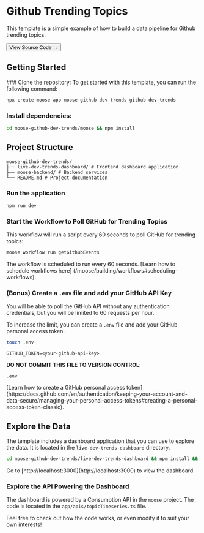 

# Github Trending Topics

This template is a simple example of how to build a data pipeline for Github trending topics.

<Link href="https://github.com/514-labs/moose/tree/main/templates/github-dev-trends">
  <Button variant="outline">View Source Code →</Button>
</Link>

## Getting Started

<Steps>
### Clone the repository:
To get started with this template, you can run the following command:

```bash filename="terminal" copy
npx create-moose-app moose-github-dev-trends github-dev-trends
```

### Install dependencies:
```bash filename="terminal" copy
cd moose-github-dev-trends/moose && npm install
```

## Project Structure

```
moose-github-dev-trends/
├── live-dev-trends-dashboard/ # Frontend dashboard application
├── moose-backend/ # Backend services
└── README.md # Project documentation
```


### Run the application

```bash filename="terminal" copy
npm run dev
```

### Start the Workflow to Poll GitHub for Trending Topics

This workflow will run a script every 60 seconds to poll GitHub for trending topics:

```bash filename="terminal" copy
moose workflow run getGithubEvents
```

<Callout type="info" title="Scheduled Workflows">
The workflow is scheduled to run every 60 seconds. [Learn how to schedule workflows here] (/moose/building/workflows#scheduling-workflows).
</Callout>


### (Bonus) Create a `.env` file and add your GitHub API Key
You will be able to poll the GitHub API without any authentication credentials, but you will be limited to 60 requests per hour.

To increase the limit, you can create a `.env` file and add your GitHub personal access token.

```bash filename="terminal" copy
touch .env
```

```.env filename=".env" copy
GITHUB_TOKEN=<your-github-api-key>
```
 **DO NOT COMMIT THIS FILE TO VERSION CONTROL**:
```gitignore filename=".gitignore" copy
.env
```

<Callout type="info" title="Creating a GitHub Personal Access Token">
[Learn how to create a GitHub personal access token](https://docs.github.com/en/authentication/keeping-your-account-and-data-secure/managing-your-personal-access-tokens#creating-a-personal-access-token-classic).
</Callout>

</Steps>

## Explore the Data

The template includes a dashboard application that you can use to explore the data. It is located in the `live-dev-trends-dashboard` directory.

```bash filename="Terminal" copy
cd moose-github-dev-trends/live-dev-trends-dashboard && npm install && npm run dev
```

<Callout type="info" title="View the Dashboard">
Go to [http://localhost:3000](http://localhost:3000) to view the dashboard.
</Callout>

### Explore the API Powering the Dashboard

The dashboard is powered by a Consumption API in the `moose` project. The code is located in the `app/apis/topicTimeseries.ts` file.

Feel free to check out how the code works, or even modify it to suit your own interests!

